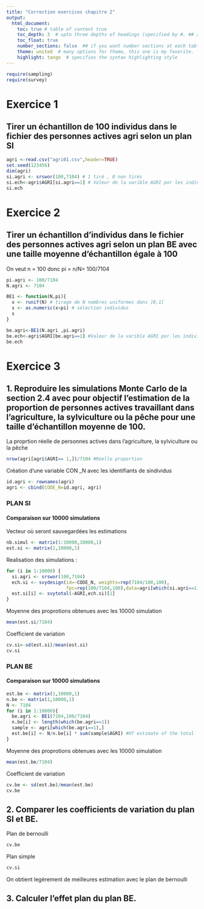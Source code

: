 ---
title: "Correction exercices chapitre 2"
output:
  html_document:
    toc: true # table of content true
    toc_depth: 3  # upto three depths of headings (specified by #, ## and ###)
    toc_float: true
    number_sections: false  ## if you want number sections at each table header
    theme: united  # many options for theme, this one is my favorite.
    highlight: tango  # specifies the syntax highlighting style
---

```{r warning=FALSE, message=FALSE}
require(sampling)
require(survey)
```


# Exercice 1

## Tirer un échantillon de 100 individus dans le fichier des personnes actives agri selon un plan SI

```{r}
agri <-read.csv("agri01.csv",header=TRUE)
set.seed(123456)
dim(agri)
si.agri <- srswor(100,7104) # 1 tiré , 0 non tirés
si.ech<-agri$AGRI[si.agri==1] # Valeur de la varible AGRI por les individus de l'échantillon
si.ech
```

# Exercice 2

## Tirer un échantillon d’individus dans le fichier des personnes actives agri selon un plan BE avec une taille moyenne d’échantillon égale à 100

On veut n = 100 donc pi = n/N= 100/7104

```{r}
pi.agri <- 100/7104
N.agri <- 7104 

BE1 <- function(N,pi){
  x <- runif(N) # tirage de N nombres uniformes dans ]0,1[
  s <- as.numeric(x<pi) # sélection individus
  s
}

be.agri<-BE1(N.agri ,pi.agri)
be.ech<-agri$AGRI[be.agri==1] #Valeur de la varible AGRI por les individus de l'échantillon
be.ech
```

# Exercice 3

## 1. Reproduire les simulations Monte Carlo de la section 2.4 avec pour objectif l’estimation de la proportion de personnes actives travaillant dans l’agriculture, la sylviculture ou la pêche pour une taille d’échantillon moyenne de 100.

La proprtion réelle de personnes actives dans l’agriculture, la sylviculture ou la pêche
```{r}
nrow(agri[agri$AGRI== 1,])/7104 #Réelle proportion
```
Création d'une variable CON _N avec les identifiants de sindividus
```{r}
id.agri <- rownames(agri)
agri <- cbind(CODE_N=id.agri, agri)
```

### PLAN SI

#### Comparaison sur 10000 simulations 

Vecteur où seront sauvegardées les estimations
```{r}
nb.simul <- matrix(1:10000,10000,1) 
est.si <- matrix(1,10000,1) 
```

Realisation des simulations :
```{r}
for (i in 1:10000) {
  si.agri <- srswor(100,7104)
  ech.si <- svydesign(id=~CODE_N, weights=rep(7104/100,100),
                      fpc=rep(100/7104,100),data=agri[which(si.agri==1),])
  est.si[i] <- svytotal(~AGRI,ech.si)[1]
}
```

Moyenne des proprotions obtenues avec les 10000 simulation
```{r}
mean(est.si/7104)
```

Coefficient de variation 
```{r}
cv.si<-sd(est.si)/mean(est.si)
cv.si
```

### PLAN BE

#### Comparaison sur 10000 simulations 

```{r}
est.be <- matrix(1,10000,1)
n.be <- matrix(1,10000,1)
N <- 7104
for (i in 1:10000){
  be.agri <- BE1(7104,100/7104)
  n.be[i] <- length(which(be.agri==1))
  sample <- agri[which(be.agri==1),]
  est.be[i] <- N/n.be[i] * sum(sample$AGRI) #HT estimate of the total
}
```

Moyenne des proprotions obtenues avec les 10000 simulation
```{r}
mean(est.be/7104)
```
Coefficient de variation 
```{r}
cv.be <- sd(est.be)/mean(est.be)
cv.be
```


## 2. Comparer les coefficients de variation du plan SI et BE.

Plan de bernoulli
```{r}
cv.be
```

Plan simple
```{r}
cv.si
```
On obtient legèrement de meilleures estimation avec le plan de bernoulli

## 3. Calculer l’effet plan du plan BE.
